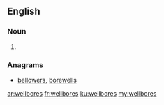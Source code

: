 ==English==

===Noun===
{{head|en|noun plural form}}

# {{plural of|wellbore|lang=en}}

===Anagrams===
* [[bellowers#English|bellowers]], [[borewells#English|borewells]]

[[ar:wellbores]]
[[fr:wellbores]]
[[ku:wellbores]]
[[my:wellbores]]